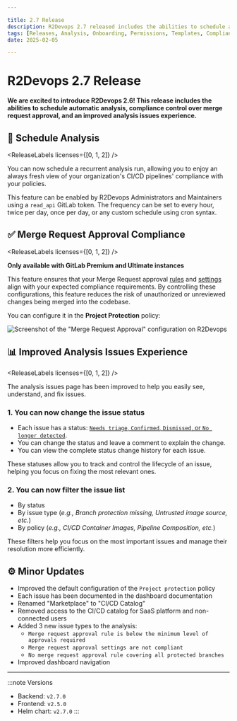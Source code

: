 ```yaml
---

title: 2.7 Release
description: R2Devops 2.7 released includes the abilities to schedule automatic analysis, compliance control over merge request approval, and an improved analysis issues experience.
tags: [Releases, Analysis, Onboarding, Permissions, Templates, Compliance, Roles]
date: 2025-02-05

---
```


# R2Devops 2.7 Release


**We are excited to introduce R2Devops 2.6! This release includes the abilities
to schedule automatic analysis, compliance control over merge request approval,
and an improved analysis issues experience.**

<!-- truncate -->

## 📅 Schedule Analysis

<ReleaseLabels licenses={[0, 1, 2]} />

You can now schedule a recurrent analysis run, allowing you to enjoy an always
fresh view of your organization's CI/CD pipelines' compliance with your
policies.

This feature can be enabled by R2Devops Administrators and Maintainers using a
`read_api` GitLab token. The frequency can be set to every hour, twice per day,
once per day, or any custom schedule using cron syntax.

## ✅ Merge Request Approval Compliance

<ReleaseLabels licenses={[0, 1, 2]} />

**Only available with GitLab Premium and Ultimate instances**

This feature ensures that your Merge Request approval
[rules](https://docs.gitlab.com/ee/user/project/merge_requests/approvals/rules.html)
and
[settings](https://docs.gitlab.com/ee/user/project/merge_requests/approvals/settings.html)
align with your expected compliance requirements. By controlling these
configurations, this feature reduces the risk of unauthorized or unreviewed
changes being merged into the codebase.

You can configure it in the **Project Protection** policy:

![Screenshot of the "Merge Request Approval" configuration on R2Devops](./merge_request_approval.png)

## 📊 Improved Analysis Issues Experience

<ReleaseLabels licenses={[0, 1, 2]} />

The analysis issues page has been improved to help you easily see,
understand, and fix issues.

### **1. You can now change the issue status**
- Each issue has a status: [`Needs triage`, `Confirmed`, `Dismissed`, or `No longer detected`](/docs/use/issues).
- You can change the status and leave a comment to explain the change.
- You can view the complete status change history for each issue.

These statuses allow you to track and control the lifecycle of an issue,
helping you focus on fixing the most relevant ones.

### **2. You can now filter the issue list**

- By status
- By issue type (*e.g., Branch protection missing, Untrusted image source, etc.*)
- By policy (*e.g., CI/CD Container Images, Pipeline Composition, etc.*)

These filters help you focus on the most important issues and manage their
resolution more efficiently.


## ⚙️ Minor Updates

- Improved the default configuration of the `Project protection` policy
- Each issue has been documented in the dashboard documentation
- Renamed "Marketplace" to "CI/CD Catalog"
- Removed access to the CI/CD catalog for SaaS platform and non-connected users
- Added 3 new issue types to the analysis:
    - `Merge request approval rule is below the minimum level of approvals required`
    - `Merge request approval settings are not compliant`
    - `No merge request approval rule covering all protected branches`
- Improved dashboard navigation

<ReleaseBottomButton />

---

:::note Versions
- Backend: `v2.7.0`
- Frontend: `v2.5.0`
- Helm chart: `v2.7.0`
:::
